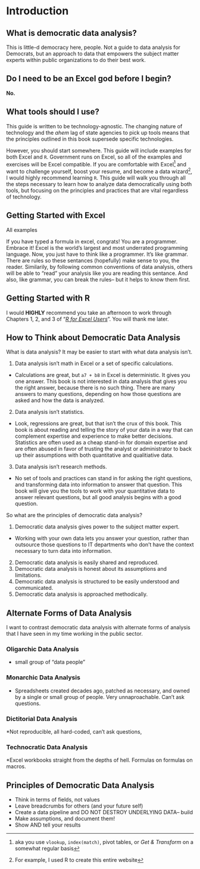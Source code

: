 # Introduction {#intro}

## What is democratic data analysis?
This is little-d democracy here, people. Not a guide to data analysis for Democrats, but an approach to data that empowers the subject matter experts within public organizations to do their best work. 


## Do I need to be an Excel god before I begin?
**No.**

## What tools should I use?

This guide is written to be technology-agnostic. The changing nature of technology and the *ahem* lag of state agencies to pick up tools means that the principles outlined in this book supersede specific technologies. 

However, you should start somewhere. This guide will include examples for both Excel and `R`. Government runs on Excel, so all of the examples and exercises will be Excel compatible. If you are comfortable with Excel^[aka you use `vlookup`, `index(match)`, pivot tables, or *Get & Transform* on a somewhat regular basis] and want to challenge yourself, boost your resume, and become a data wizard^[For example, I used R to create this entire website], I would highly recommend learning `R`. This guide will walk you through all the steps necessary to learn how to analyze data democratically using both tools, but focusing on the principles and practices that are vital regardless of technology. 

## Getting Started with Excel
All examples 

If you have typed a formula in excel, congrats! You are a programmer. Embrace it! Excel is the world's largest and most underrated programming language. Now, you just have to think like a programmer. It's like grammar. There are rules so these sentances (hopefully) make sense to you, the reader. Similarily, by following common conventions of data analysis, others will be able to "read" your analysis like you are reading this sentance. And also, like grammar, you can break the rules-- but it helps to know them first. 

## Getting Started with R
I would **HIGHLY** recommend you take an afternoon to work through Chapters 1, 2, and 3 of "[*R for Excel Users*](https://rstudio-conf-2020.github.io/r-for-excel/index.html)". You will thank me later. 


## How to Think about Democratic Data Analysis

What is data analysis? It may be easier to start with what data analysis isn't. 

1. Data analysis isn't math in Excel or a set of specific calculations. 
  + Calculations are great, but `a7 + b8` in Excel is deterministic. It gives you one answer. This book is not interested in data analysis that gives you the right answer, because there is no such thing. There are many answers to many questions, depending on how those questions are asked and how the data is analyzed. 
2. Data analysis isn't statistics. 
 + Look, regressions are great, but that isn't the crux of this book. This book is about reading and telling the story of your data in a way that can complement expertise and experience to make better decisions. Statistics are often used as a cheap stand-in for domain expertise and are often abused in favor of trusting the analyst or administrator to back up their assumptions with both quantitative and qualitiative data. 
3. Data analysis isn't research methods. 
  + No set of tools and practices can stand in for asking the right questions, and transforming data into information to answer that question. This book will give you the tools to work with your quantitative data to answer relevant questions, but all good analysis begins with a good question. 
  
So what are the principles of democratic data analysis?

1. Democratic data analysis gives power to the subject matter expert. 
  + Working with your own data lets you answer your question, rather than outsource those questions to IT departments who don't have the context necessary to turn data into information. 
2. Democratic data analysis is easily shared and reproduced. 
3. Democratic data analysis is honest about its assumptions and limitations. 
4. Democratic data analysis is structured to be easily understood and communicated. 
5. Democratic data analysis is approached methodically. 



## Alternate Forms of Data Analysis

I want to contrast democratic data analysis with alternate forms of analysis that I have seen in my time working in the public sector. 

### Oligarchic Data Analysis
* small group of "data people"

### Monarchic Data Analysis

* Spreadsheets created decades ago, patched as necessary, and owned by a single or small group of people. Very unnaproachable. Can't ask questions. 

### Dictitorial Data Analysis

*Not reproducible, all hard-coded, can't ask questions, 

### Technocratic Data Analysis

*Excel workbooks straight from the depths of hell. Formulas on formulas on macros. 

## Principles of Democratic Data Analysis

* Think in terms of fields, not values
* Leave breadcrumbs for others (and your future self)
* Create a data pipeline and DO NOT DESTROY UNDERLYING DATA-- build
* Make assumptions, and document them!
* Show AND tell your results

